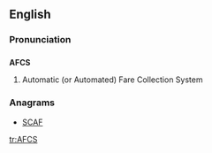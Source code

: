 ==English==

===Pronunciation===
{{rfp|acronym or initialism ?|lang=en}}

==={{acronym-old|en}}===
'''AFCS'''

# {{transport}} Automatic (or Automated) Fare Collection System

===Anagrams===
* [[SCAF#English|SCAF]]

[[tr:AFCS]]